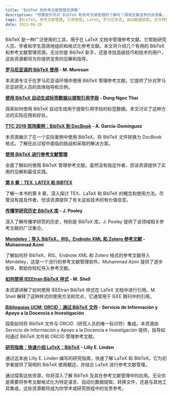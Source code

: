```yaml
---
title: "BibTeX 和参考文献管理资源集"
description: "想要提升你对 BibTeX 和参考文献管理的了解吗？探索这篇宝贵的资源集，其中包括教程、案例研究和指南。了解罗马尼亚语的 BibTeX 使用方法、通过 BibTeX 自动提取数据、转换 BibTeX 文件等内容。发现专家提供的实用见解、技巧和最佳实践。无论你是研究人员、学者还是学生，这些资源将帮助你掌握 BibTeX，并高效管理参考文献。今天就开始探索吧！"
tags: [BibTeX, 参考文献管理, 引用管理, LaTeX, 罗马尼亚语, 自动数据提取, 文件转换, 研究工具]
date: 2023-06-26
---
```



BibTeX 是一种广泛使用的工具，用于在 LaTeX 文档中管理参考文献。它帮助研究人员、学者和学生高效地组织和格式化参考文献。本文将介绍几个有用的 BibTeX 和参考文献管理资源。无论你是 BibTeX 新手，还是寻找高级技巧和技术的用户，这些资源都将为你提供宝贵的见解和指导。

<CiteDrive /> 

**[罗马尼亚语的 BibTeX 使用](https://www.citedrive.com/discovery/bibtex-for-the-romanian-language/8a76deac65bd84a8901fc43a263722f0598702bd) - M. Muresan**

本资源专注于在罗马尼亚语环境中使用 BibTeX 管理参考文献。它提供了针对罗马尼亚研究人员的具体指导和示例。

**[使用 BibTeX 自动生成标签数据以提取引用字段](https://www.citedrive.com/discovery/using-bibtex-to-automatically-generate-labeled-data-for-citation-field-extraction/b1f5576f9ed29ed2de7e9297bbf553b01683a725) - Dung Ngoc Thai**

探索如何使用 BibTeX 自动生成用于提取引用字段的标签数据。本文讨论了这种方法的实际应用和好处。

**[TTC 2019 现场案例：BibTeX 到 DocBook](https://www.citedrive.com/discovery/the-ttc-2019-live-case-bibtex-to-docbook/10538a1899f0906573073f615f86dc26a490776c) - A. García-Domínguez**

本资源展示了在一个实际案例中使用 BibTeX，将 BibTeX 文件转换为 DocBook 格式。了解在此过程中面临的挑战和采取的解决方案。

**[使用 BibTeX 进行参考文献管理](https://www.citedrive.com/discovery/bibliography-management-with-bibtex/a12301daa9400e4d96dd4f2371d10b6c7c335725)**

全面了解如何使用 BibTeX 管理参考文献。虽然没有指定作者，但该资源提供了实用的见解和最佳实践。

**[第 8 章：TEX, LATEX 和 BIBTEX](https://www.citedrive.com/discovery/chapter-8-tex-latex-and-bibtex/563861283b08b00ec9a97054e185b431aabe0c60)**

了解一本书的第 8 章，深入探讨 TEX、LaTeX 和 BibTeX 的概念和使用方法。尽管没有提及作者，但该资源提供了有关这些技术的有价值信息。

**[传播学研究历史 BibTeX 库](https://www.citedrive.com/discovery/history-of-communication-research-bibliography-bibtex-library/1265c7fe7675b751746489fcb75bb10c7524faac) - J. Pooley**

深入了解传播学研究的历史，特别是 BibTeX 库。J. Pooley 提供了该领域相关参考文献的广泛集合。

**[Mendeley：导入 BibTeX、RIS、Endnote XML 和 Zotero 参考文献](https://www.citedrive.com/discovery/mendeley-import-referensi-bibtex-ris-endnote-xml-dan-zotero/9ecb2b91e7224284d423689d74c933fceb79ea0f) - Muhammad Azmi**

了解如何将 BibTeX、RIS、Endnote XML 和 Zotero 格式的参考文献导入 Mendeley，这是一个流行的参考文献管理软件。Muhammad Azmi 提供了逐步指导，帮助你轻松导入参考文献。

**[如何使用 IEEEtran BibTeX 样式](https://www.citedrive.com/discovery/how-to-use-the-ieeetran-bibtex-style/5df19a27237c9f5a46ca63a86cf158b98f597b48) - M. Shell**

本资源讲解了如何使用 IEEEtran BibTeX 样式在 LaTeX 文档中进行引用。M. Shell 解释了这种样式的使用方法和优点，它通常用于 IEEE 期刊中的引用。

**[Biblioguías UCM: ORCID：通过 BibTeX 文件](https://www.citedrive.com/discovery/biblioguias-ucm-orcid-mediante-ficheros-bibtex/312ead8f1f81863652a4a8171d78e5cc6f13ff23) - Servicio de Información y Apoyo a la Docencia e Investigación**

探索如何将 BibTeX 文件与 ORCID（研究人员的唯一标识符）集成。本资源由 Servicio de Información y Apoyo a la Docencia e Investigación 提供，指导如何通过 BibTeX 文件和 ORCID 管理参考文献。

**[研究指南：快速介绍 LaTeX：BibTeX](https://www.citedrive.com/discovery/research-guides-quick-introduction-to-latex-bibtex/711b554c1f3564b33a2635d635e027fd4d0ba89a) - Lilly E. Linden**

通过这本由 Lilly E. Linden 编写的研究指南，快速了解 LaTeX 和 BibTeX。它为初学者提供了简明的 BibTeX 使用概述，并结合 LaTeX 进行参考文献管理。

通过探索这些资源，你将深入了解 BibTeX 及其在参考文献管理中的应用。无论你是需要将参考文献格式化为特定语言、自动化数据提取、转换文件，还是与其他工具集成，这些资源都将成为你学术或研究旅程中的宝贵参考。